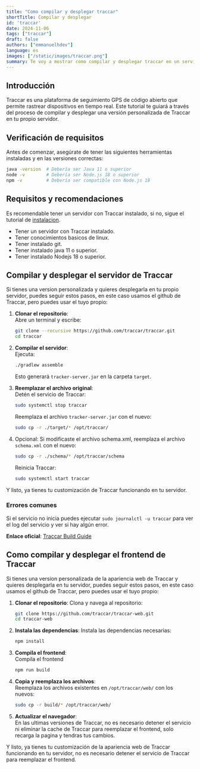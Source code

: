 ```yaml
---
title: "Como compilar y desplegar traccar"
shortTitle: Compilar y desplegar
id: 'traccar'
date: 2024-11-06
tags: ["traccar"]
draft: false
authors: ["emmanuelhdev"]
language: es
images: ["/static/images/traccar.png"]
summary: Te voy a mostrar como compilar y desplegar traccar en un servidor como digital ocean, aws, etc.
---
```

## Introducción
Traccar es una plataforma de seguimiento GPS de código abierto que permite rastrear dispositivos en tiempo real. Este tutorial te guiará a través del proceso de compilar y desplegar una versión personalizada de Traccar en tu propio servidor.

## Verificación de requisitos
Antes de comenzar, asegúrate de tener las siguientes herramientas instaladas y en las versiones correctas:

```bash
java -version  # Debería ser Java 11 o superior
node -v        # Debería ser Node.js 18 o superior
npm -v         # Debería ser compatible con Node.js 18
```

## Requisitos y recomendaciones
Es recomendable tener un servidor con Traccar instalado, si no, sigue el tutorial de [instalacion](/traccar/traccar/como-instalar-traccar-en-ubuntu-en-digitalocean).
- Tener un servidor con Traccar instalado.
- Tener conocimientos basicos de linux.
- Tener instalado git.
- Tener instalado java 11 o superior.
- Tener instalado Nodejs 18 o superior.

## Compilar y desplegar el servidor de Traccar
Si tienes una version personalizada y quieres desplegarla en tu propio servidor, puedes seguir estos pasos, en este caso usamos el github de Traccar, pero puedes usar el tuyo propio:

1. **Clonar el repositorio**:  
   Abre un terminal y escribe:  
   ```bash
   git clone --recursive https://github.com/traccar/traccar.git
   cd traccar
   ```

2. **Compilar el servidor**:  
   Ejecuta:  
   ```bash
   ./gradlew assemble
   ```  
   Esto generará `tracker-server.jar` en la carpeta `target`.

3. **Reemplazar el archivo original**:  
   Detén el servicio de Traccar:  
   ```bash
   sudo systemctl stop traccar
   ```  
   Reemplaza el archivo `tracker-server.jar` con el nuevo:
   ```bash
   sudo cp -r ./target/* /opt/traccar/
   ```  
4. Opcional: Si modificaste el archivo schema.xml, reemplaza el archivo `schema.xml` con el nuevo:
   ```bash
   sudo cp -r ./schema/* /opt/traccar/schema
   ```
   Reinicia Traccar:  
   ```bash
   sudo systemctl start traccar
   ```

Y listo, ya tienes tu customización de Traccar funcionando en tu servidor.

### Errores comunes 
Si el servicio no inicia puedes ejecutar `sudo journalctl -u traccar` para ver el log del servicio y ver si hay algún error.

**Enlace oficial**: [Traccar Build Guide](https://www.traccar.org/build/)


## Como compilar y desplegar el frontend de Traccar

Si tienes una version personalizada de la apariencia web de Traccar y quieres desplegarla en tu servidor, puedes seguir estos pasos, en este caso usamos el github de Traccar, pero puedes usar el tuyo propio:

1. **Clonar el repositorio**: 
   Clona y navega al repositorio: 
   ```bash
   git clone https://github.com/traccar/traccar-web.git
   cd traccar-web
   ```

2. **Instala las dependencias**: 
   Instala las dependencias necesarias:  
   ```bash
   npm install
   ```
3. **Compila el frontend**:  
   Compila el frontend
   ```bash
   npm run build
   ```

4. **Copia y reemplaza los archivos**:  
   Reemplaza los archivos existentes en `/opt/traccar/web/` con los nuevos:  
   ```bash
   sudo cp -r build/* /opt/traccar/web/
   ```

5. **Actualizar el navegador**:  
   En las ultimas versiones de Traccar, no es necesario detener el servicio ni eliminar la cache de Traccar para reemplazar el frontend, solo recarga la pagina y tendras tus cambios.  

Y listo, ya tienes tu customización de la apariencia web de Traccar funcionando en tu servidor, no es necesario detener el servicio de Traccar para reemplazar el frontend.
